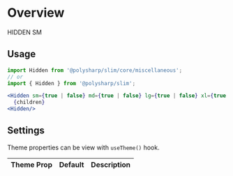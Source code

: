 

<Meta title="V1/Core/Layout/Hidden" component={Hidden} />

# Overview

<Preview withToolbar>
  <Story name="Hidden" parameters={{ decorators: [withKnobs] }}>
    <Hidden sm>
      <div style={{ height: '200px', width: '100%', border: '1px solid #000' }}>HIDDEN SM</div>
    </Hidden>
  </Story>
</Preview>

## Usage

```jsx
import Hidden from '@polysharp/slim/core/miscellaneous';
// or
import { Hidden } from '@polysharp/slim';

<Hidden sm={true | false} md={true | false} lg={true | false} xl={true | false}>
  {children}
<Hidden/>
```

## Settings

Theme properties can be view with `useTheme()` hook.

| Theme Prop | Default | Description |
| ---------- | ------- | ----------- |

